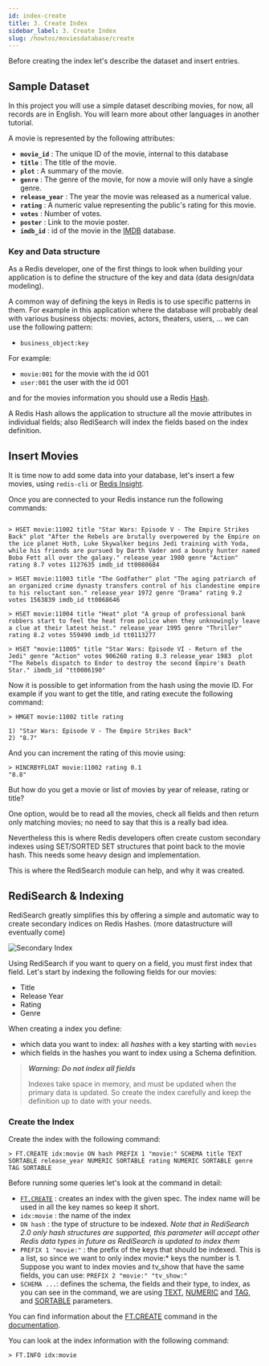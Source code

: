 ```yaml
---
id: index-create
title: 3. Create Index
sidebar_label: 3. Create Index
slug: /howtos/moviesdatabase/create
---
```


Before creating the index let's describe the dataset and insert entries.

## Sample Dataset

In this project you will use a simple dataset describing movies, for now, all records are in English. You will learn more about other languages in another tutorial.

A movie is represented by the following attributes:

* **`movie_id`** : The unique ID of the movie, internal to this database
* **`title`** : The title of the movie.
* **`plot`** : A summary of the movie.
* **`genre`** : The genre of the movie, for now a movie will only have a single genre.
* **`release_year`** : The year the movie was released as a numerical value.
* **`rating`** : A numeric value representing the public's rating for this movie.
* **`votes`** : Number of votes.
* **`poster`** : Link to the movie poster.
* **`imdb_id`** : id of the movie in the [IMDB](https://imdb.com) database.


### Key and Data structure

As a Redis developer, one of the first things to look when building your application is to define the structure of the key and data (data design/data modeling).

A common way of defining the keys in Redis is to use specific patterns in them. For example in this application where the database will probably deal with various business objects: movies, actors, theaters, users, ... we can use the following pattern:

* `business_object:key`

For example:
* `movie:001` for the movie with the id 001
* `user:001` the user with the id 001


and for the movies information you should use a Redis [Hash](https://redis.io/topics/data-types#hashes). 

A Redis Hash allows the application to structure all the movie attributes in individual fields; also RediSearch will index the fields based on the index definition.

## Insert Movies


It is time now to add some data into your database, let's insert a few movies, using `redis-cli` or [Redis Insight](https://redislabs.com/redisinsight/).

Once you are connected to your Redis instance run the following commands:

```

> HSET movie:11002 title "Star Wars: Episode V - The Empire Strikes Back" plot "After the Rebels are brutally overpowered by the Empire on the ice planet Hoth, Luke Skywalker begins Jedi training with Yoda, while his friends are pursued by Darth Vader and a bounty hunter named Boba Fett all over the galaxy." release_year 1980 genre "Action" rating 8.7 votes 1127635 imdb_id tt0080684

> HSET movie:11003 title "The Godfather" plot "The aging patriarch of an organized crime dynasty transfers control of his clandestine empire to his reluctant son." release_year 1972 genre "Drama" rating 9.2 votes 1563839 imdb_id tt0068646

> HSET movie:11004 title "Heat" plot "A group of professional bank robbers start to feel the heat from police when they unknowingly leave a clue at their latest heist." release_year 1995 genre "Thriller" rating 8.2 votes 559490 imdb_id tt0113277

> HSET "movie:11005" title "Star Wars: Episode VI - Return of the Jedi" genre "Action" votes 906260 rating 8.3 release_year 1983  plot "The Rebels dispatch to Endor to destroy the second Empire's Death Star." ibmdb_id "tt0086190" 

```

Now it is possible to get information from the hash using the movie ID. For example if you want to get the title, and rating execute the following command:

```
> HMGET movie:11002 title rating

1) "Star Wars: Episode V - The Empire Strikes Back"
2) "8.7"
```

And you can increment the rating of this movie using:

```
> HINCRBYFLOAT movie:11002 rating 0.1
"8.8"
```

But how do you get a movie or list of movies by year of release, rating or title?

One option, would be to read all the movies, check all fields and then return only matching movies; no need to say that this is a really bad idea.

Nevertheless this is where Redis developers often create custom secondary indexes using SET/SORTED SET structures that point back to the movie hash. This needs some heavy design and implementation.

This is where the RediSearch module can help, and why it was created.


## RediSearch & Indexing


RediSearch greatly simplifies this by offering a simple and automatic way to create secondary indices on Redis Hashes. (more datastructure will eventually come)

![Secondary Index](https://github.com/RediSearch/redisearch-getting-started/blob/master/docs/images/secondary-index.png?raw=true)

Using RediSearch if you want to query on a field, you must first index that field. Let's start by indexing the following fields for our movies:

* Title
* Release Year
* Rating
* Genre

When creating a index you define:

* which data you want to index: all *hashes* with a key starting with `movies` 
* which fields in the hashes you want to index using a Schema definition.

> ***Warning: Do not index all fields***
>
> Indexes take space in memory, and must be updated when the primary data is updated. So create the index carefully and keep the definition up to date with your needs.

### Create the Index

Create the index with the following command:

```
> FT.CREATE idx:movie ON hash PREFIX 1 "movie:" SCHEMA title TEXT SORTABLE release_year NUMERIC SORTABLE rating NUMERIC SORTABLE genre TAG SORTABLE
```

Before running some queries let's look at the command in detail:

* [`FT.CREATE`](https://oss.redislabs.com/redisearch/master/Commands/#ftcreate) : creates an index with the given spec. The index name will be used in all the key names so keep it short.
* `idx:movie` : the name of the index
* `ON hash` : the type of structure to be indexed. *Note that in RediSearch 2.0 only hash structures are supported, this parameter will accept other Redis data types in future as RediSearch is updated to index them* 
* `PREFIX 1 "movie:"` : the prefix of the keys that should be indexed. This is a list, so since we want to only index movie:* keys the number is 1. Suppose you want to index movies and tv_show that have the same fields, you can use: `PREFIX 2 "movie:" "tv_show:"` 
* `SCHEMA ...`: defines the schema, the fields and their type, to index, as you can see in the command, we are using [TEXT](https://oss.redislabs.com/redisearch/Query_Syntax/#a_few_query_examples), [NUMERIC](https://oss.redislabs.com/redisearch/Query_Syntax/#numeric_filters_in_query) and [TAG](https://oss.redislabs.com/redisearch/Query_Syntax/#tag_filters), and [SORTABLE](https://oss.redislabs.com/redisearch/Sorting/) parameters.

You can find information about the [FT.CREATE](https://oss.redislabs.com/redisearch/Commands/#ftcreate) command in the [documentation](https://oss.redislabs.com/redisearch/Commands/#ftcreate).


You can look at the index information with the following command:

```
> FT.INFO idx:movie
```


